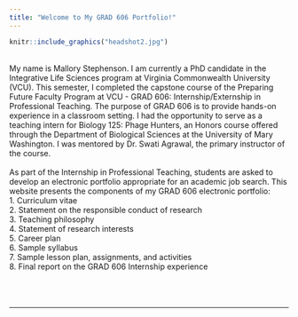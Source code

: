 ```yaml
---
title: "Welcome to My GRAD 606 Portfolio!"
---
```


```r
knitr::include_graphics("headshot2.jpg")
```
<br/>
My name is Mallory Stephenson. I am currently a PhD candidate in the Integrative Life Sciences program at Virginia Commonwealth University (VCU). This semester, I completed the capstone course of the Preparing Future Faculty Program at VCU -  GRAD 606: Internship/Externship in Professional Teaching. The purpose of GRAD 606 is to provide hands-on experience in a classroom setting. I had the opportunity to serve as a teaching intern for Biology 125: Phage Hunters, an Honors course offered through the Department of Biological Sciences at the University of Mary Washington. I was mentored by Dr. Swati Agrawal, the primary instructor of the course. 
<br/>
<br/>
As part of the Internship in Professional Teaching, students are asked to develop an electronic portfolio appropriate for an academic job search. This website presents the components of my GRAD 606 electronic portfolio: <br/> 
    1. Curriculum vitae \
    2. Statement on the responsible conduct of research \
    3. Teaching philosophy \
    4. Statement of research interests \
    5. Career plan \
    6. Sample syllabus \
    7. Sample lesson plan, assignments, and activities \
    8. Final report on the GRAD 606 Internship experience \
<br/>
<br/>
<br/>
<hr/>
